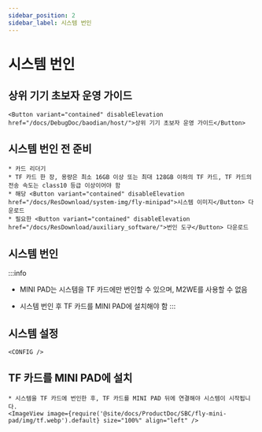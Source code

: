 ```yaml
---
sidebar_position: 2
sidebar_label: 시스템 번인
---
```







# 시스템 번인

## 상위 기기 초보자 운영 가이드

    <Button variant="contained" disableElevation href="/docs/DebugDoc/baodian/host/">상위 기기 초보자 운영 가이드</Button>

## 시스템 번인 전 준비

    * 카드 리더기
    * TF 카드 한 장, 용량은 최소 16GB 이상 또는 최대 128GB 이하의 TF 카드, TF 카드의 전송 속도는 class10 등급 이상이어야 함
    * 해당 <Button variant="contained" disableElevation href="/docs/ResDownload/system-img/fly-minipad">시스템 이미지</Button> 다운로드
    * 필요한 <Button variant="contained" disableElevation href="/docs/ResDownload/auxiliary_software/">번인 도구</Button> 다운로드

## 시스템 번인

:::info
* MINI PAD는 시스템을 TF 카드에만 번인할 수 있으며, M2WE를 사용할 수 없음
* 시스템 번인 후 TF 카드를 MINI PAD에 설치해야 함
:::

    <TF />

            

## 시스템 설정

    <CONFIG />




## TF 카드를 MINI PAD에 설치

    * 시스템을 TF 카드에 번인한 후, TF 카드를 MINI PAD 뒤에 연결해야 시스템이 시작됩니다.
    <ImageView image={require('@site/docs/ProductDoc/SBC/fly-mini-pad/img/tf.webp').default} size="100%" align="left" />  
